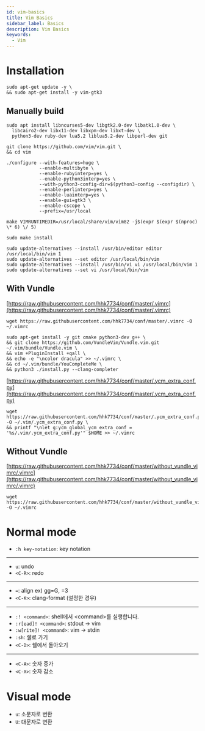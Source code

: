```yaml
---
id: vim-basics
title: Vim Basics
sidebar_label: Basics
description: Vim Basics
keywords:
  - Vim
---
```


# Installation

```shell
sudo apt-get update -y \
&& sudo apt-get install -y vim-gtk3
```

## Manually build

```shell
sudo apt install libncurses5-dev libgtk2.0-dev libatk1.0-dev \
  libcairo2-dev libx11-dev libxpm-dev libxt-dev \
  python3-dev ruby-dev lua5.2 liblua5.2-dev libperl-dev git
```

```shell
git clone https://github.com/vim/vim.git \
&& cd vim
```

```shell
./configure --with-features=huge \
            --enable-multibyte \
            --enable-rubyinterp=yes \
            --enable-python3interp=yes \
            --with-python3-config-dir=$(python3-config --configdir) \
            --enable-perlinterp=yes \
            --enable-luainterp=yes \
            --enable-gui=gtk3 \
            --enable-cscope \
            --prefix=/usr/local
```

```shell
make VIMRUNTIMEDIR=/usr/local/share/vim/vim82 -j$(expr $(expr $(nproc) \* 6) \/ 5)
```

```shell
sudo make install
```

```shell
sudo update-alternatives --install /usr/bin/editor editor /usr/local/bin/vim 1
sudo update-alternatives --set editor /usr/local/bin/vim
sudo update-alternatives --install /usr/bin/vi vi /usr/local/bin/vim 1
sudo update-alternatives --set vi /usr/local/bin/vim
```

## With Vundle

[https://raw.githubusercontent.com/hhk7734/conf/master/.vimrc](https://raw.githubusercontent.com/hhk7734/conf/master/.vimrc)

```shell
wget https://raw.githubusercontent.com/hhk7734/conf/master/.vimrc -O ~/.vimrc
```

```shell
sudo apt-get install -y git cmake python3-dev g++ \
&& git clone https://github.com/VundleVim/Vundle.vim.git ~/.vim/bundle/Vundle.vim \
&& vim +PluginInstall +qall \
&& echo -e "\ncolor dracula" >> ~/.vimrc \
&& cd ~/.vim/bundle/YouCompleteMe \
&& python3 ./install.py --clang-completer
```

[https://raw.githubusercontent.com/hhk7734/conf/master/.ycm_extra_conf.py](https://raw.githubusercontent.com/hhk7734/conf/master/.ycm_extra_conf.py)

```shell
wget https://raw.githubusercontent.com/hhk7734/conf/master/.ycm_extra_conf.py -O ~/.vim/.ycm_extra_conf.py \
&& printf "\nlet g:ycm_global_ycm_extra_conf = '%s/.vim/.ycm_extra_conf.py'" $HOME >> ~/.vimrc
```

## Without Vundle

[https://raw.githubusercontent.com/hhk7734/conf/master/without_vundle_vimrc/.vimrc](https://raw.githubusercontent.com/hhk7734/conf/master/without_vundle_vimrc/.vimrc)

```shell
wget https://raw.githubusercontent.com/hhk7734/conf/master/without_vundle_vimrc/.vimrc -O ~/.vimrc
```

# Normal mode

- `:h key-notation`: key notation

---

- `u`: undo
- `<C-R>`: redo

---

- `=`: align ex) gg=G, =3
- `<C-K>`: clang-format (설정한 경우)

---

- `:! <command>`: shell에서 \<command\>를 실행합니다.
- `:r[ead]! <command>`: stdout -> vim
- `:w[rite]! <command>`: vim -> stdin
- `:sh`: 쉘로 가기
- `<C-D>`: 쉘에서 돌아오기

---

- `<C-A>`: 숫자 증가
- `<C-X>`: 숫자 감소

# Visual mode

- `u`: 소문자로 변환
- `U`: 대문자로 변환
